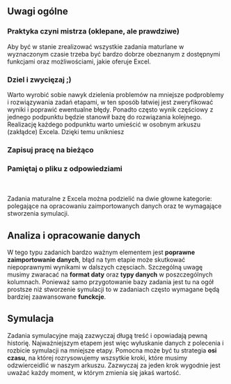 
## Uwagi ogólne

### Praktyka czyni mistrza (oklepane, ale prawdziwe)
Aby być w stanie zrealizować wszystkie zadania maturlane w wyznaczonym czasie trzeba być bardzo dobrze obeznanym z dostępnymi 
funkcjami oraz możliwościami, jakie oferuje Excel.

### Dziel i zwycięzaj ;)
Warto wyrobić sobie nawyk dzielenia problemów na mniejsze 
podproblemy i rozwiązywania zadań etapami, w ten sposób łatwiej jest zweryfikować wyniki i poprawić ewentualne błędy.
Ponadto często wynik częściowy z jednego podpunktu będzie stanowił bazę do rozwiązania kolejnego. <br/> 
Realizację każdego podpunktu warto umieścić w osobnym arkuszu (zakłądce) Excela. Dzięki temu unikniesz

### Zapisuj pracę na bieżąco

### Pamiętaj o pliku z odpowiedziami

<br/><br/>
Zadania maturalne z Excela można podzielić na dwie głowne kategorie: polegające na opracowaniu zaimportowanych danych oraz te wymagające stworzenia symulacji.


## Analiza i opracowanie danych

W tego typu zadanich bardzo ważnym elementem jest **poprawne zaimportowanie danych**, błąd na tym etapie może skutkować 
niepoprawnymi wynikami w dalszych częsciach. Szczególną uwagę musimy zwaracać na **format daty** oraz **typy danych** 
w poszczególnych kolumnach. Ponieważ samo przygotowanie bazy zadania jest tu na ogół prostsze niż stworzenie symulacji
to w zadaniach często wymagane będą bardziej zaawansowane **funckcje**.

## Symulacja

Zadania symulacyjne mają zazwyczaj długą treść i opowiadają pewną historię. Najważniejszym etapem jest więc
wyłuskanie danych z polecenia i rozbicie symulacji na mniejsze etapy. Pomocna może być tu strategia **osi czasu**, 
na której rozrysowujemy wszsytkie kroki, które musimy odzwierceidlić w naszym arkuszu. Zazwyczaj za jeden krok 
wygodnie jest uważać każdy moment, w którym zmienia się jakaś wartość. 
